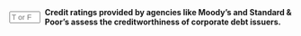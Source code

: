 ::: {.question-block}

<form onsubmit="event.preventDefault(); checkAnswerBox('module6_tf_q13','T')" style="display: flex; align-items: center; gap: 8px;">
<input type="text" id="module6_tf_q13" name="module6_tf_q13" maxlength="1" placeholder="T or F" style="width: 55px;" data-correct-answer="T" /> 
<label for="module6_tf_q13"><strong>Credit ratings provided by agencies like Moody's and Standard & Poor's assess the creditworthiness of corporate debt issuers.</strong></label>
</form>

<div id="feedback-module6_tf_q13" class="feedback" data-status="" style="display:none;">
This is TRUE. Credit ratings measure the risk of default associated with debt issuers.
</div>

:::
